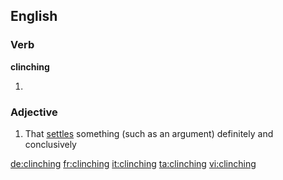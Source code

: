 ==English==

===Verb===
'''clinching'''

# {{present participle of|clinch}}

===Adjective===
{{en-adj|-}}

# That [[settle]]s something (such as an argument) definitely and conclusively

[[de:clinching]]
[[fr:clinching]]
[[it:clinching]]
[[ta:clinching]]
[[vi:clinching]]
